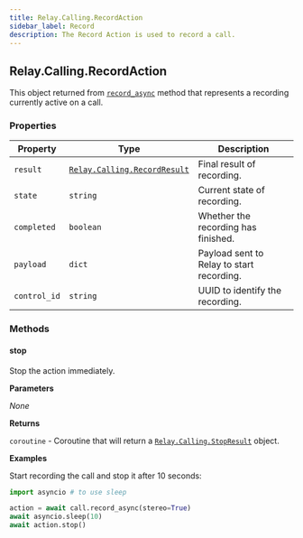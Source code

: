 ```yaml
---
title: Relay.Calling.RecordAction
sidebar_label: Record
description: The Record Action is used to record a call.
---
```


[record-async]: /sdks/reference/realtime-sdk/v2/sdks/python/calling/call#record_async
[relay-calling-recordresult]: /sdks/reference/realtime-sdk/v2/sdks/python/calling/results/record-result
[relay-calling-stopresult]: /sdks/reference/realtime-sdk/v2/sdks/python/calling/results/stop-result

## Relay.Calling.RecordAction

This object returned from [`record_async`][record-async] method that represents a recording currently active on a call.

### Properties

| Property | Type | Description |
| -------- | ---- | ----------- |
| `result` | [`Relay.Calling.RecordResult`][relay-calling-recordresult] | Final result of recording. |
| `state` | `string` | Current state of recording. |
| `completed` | `boolean` | Whether the recording has finished. |
| `payload` | `dict` | Payload sent to Relay to start recording. |
| `control_id` | `string` | UUID to identify the recording. |

### Methods

#### stop

Stop the action immediately.

**Parameters**

_None_

**Returns**

`coroutine` - Coroutine that will return a [`Relay.Calling.StopResult`][relay-calling-stopresult] object.

**Examples**

Start recording the call and stop it after 10 seconds:

```python
import asyncio # to use sleep

action = await call.record_async(stereo=True)
await asyncio.sleep(10)
await action.stop()
```